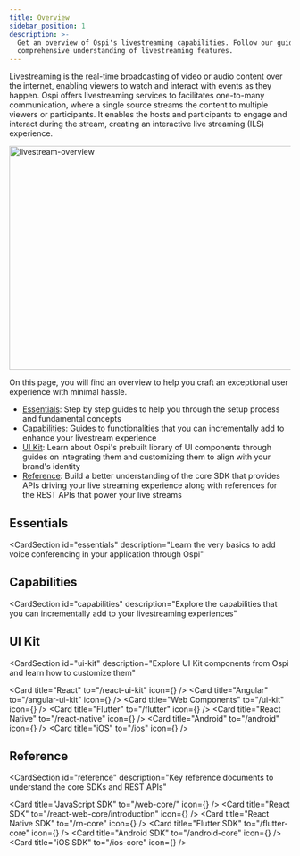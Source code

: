 ```yaml
---
title: Overview
sidebar_position: 1
description: >-
  Get an overview of Ospi's livestreaming capabilities. Follow our guide for a
  comprehensive understanding of livestreaming features.
---
```


Livestreaming is the real-time broadcasting of video or audio content over the internet, enabling viewers to watch and interact with events as they happen. Ospi offers livestreaming services to facilitates one-to-many communication, where a single source streams the content to multiple viewers or participants. It enables the hosts and participants to engage and interact during the stream, creating an interactive live streaming (ILS) experience.

<img
  src="/static/livestream/livestream.png"
  width="700"
  height="400"
  alt="livestream-overview"
  className="livestrem-hls-rtmp"
/>

On this page, you will find an overview to help you craft an exceptional user experience with minimal hassle.

- [Essentials](#essentials): Step by step guides to help you through the setup process and fundamental concepts
- [Capabilities](#capabilities): Guides to functionalities that you can incrementally add to enhance your livestream experience
- [UI Kit](#ui-kit): Learn about Ospi's prebuilt library of UI components through guides on integrating them and customizing them to align with your brand's identity
- [Reference](#reference): Build a better understanding of the core SDK that provides APIs driving your live streaming experience along with references for the REST APIs that power your live streams


## Essentials

<CardSection
  id="essentials"
  description="Learn the very basics to add voice conferencing in your application through Ospi"
>
  <Card
    title="Concepts"
    to="./concepts"
    description="Learn about the architecture, design and basic concepts behind Live streams on Ospi"
  />
  <Card
    title="Server Setup"
    to="./build-livestream-app"
    description="Steps to access Ospi's REST API"
  />
  <Card
    title="Client Setup"
    to="./client-setup"
    description="Set up and configure your client to integrate live streams "
  />
  <Card
    title="Configure permissions"
    to="./advanced/configuring-permissions"
    description="Learn to configure permissions around your livestream"
  />
</CardSection>

## Capabilities

<CardSection
  id="capabilities"
  description="Explore the capabilities that you can incrementally add to your livestreaming experiences"
>
  <Card
    title="Recording"
    to="/guides/capabilities/recording/recording-overview"
    description="Understand Ospi's recording capabilities for your livestreams"
  />
  <Card
    title="Chat"
    to="/web-core/chat/introduction"
    description="Build real-time chat for users in the livestream"
  />
  <Card
    title="Polls"
    to="/web-core/polls/introduction"
    description="Integrate polls within your livestream"
  />
  <Card
    title="Video and Audio filters"
    to="https://dyte.io/blog/streams-blog/"
    description="Guide to create custom video and audio filters for your livestreams using middlewares"
  />
  <Card
    title="Transcription"
    to="https://dyte.io/blog/audio-transcriptions-video-meeting/"
    description="Guide to enable transcription on Ospi livesteams using Google STT"
  />
  <Card title="Livestream any video input" to="./advanced/livestream-any-rtmp" description="Guide to livestream video input from any application like OBS through Ospi" />
  <Card title="Restream your livestream" to="/guides/capabilities/misc/livestreaming-other-platforms" description="Guide to restream your livestream to any other streaming platform" />

</CardSection>

## UI Kit

<CardSection
  id="ui-kit"
  description="Explore UI Kit components from Ospi and learn how to customize them"
>
  <Card title="React" to="/react-ui-kit" icon={<ReactIcon />} />
  <Card title="Angular" to="/angular-ui-kit" icon={<AngularIcon />} />
  <Card title="Web Components" to="/ui-kit" icon={<HTMLIcon />} />
  <Card title="Flutter" to="/flutter" icon={<FlutterIcon />} />
  <Card title="React Native" to="/react-native" icon={<ReactIcon />} />
  <Card title="Android" to="/android" icon={<KotlinIcon />} />
  <Card title="iOS" to="/ios" icon={<SwiftIcon />} />
</CardSection>

## Reference

<CardSection
  id="reference"
  description="Key reference documents to understand the core SDKs and REST APIs"
>
  <Card
    title="REST API Quickstart"
    to="/guides/rest-apis/quickstart"
    description="Understand how to get started with using Ospi's APIs"
  />
  <Card
    title="REST API Reference"
    to="/api/"
    description="Explore all the Ospi APIs you can make use of"
  />
  <Card title="JavaScript SDK" to="/web-core/" icon={<JSIcon />} />
  <Card
    title="React SDK"
    to="/react-web-core/introduction"
    icon={<ReactIcon />}
  />
  <Card title="React Native SDK" to="/rn-core" icon={<ReactIcon />} />
  <Card title="Flutter SDK" to="/flutter-core" icon={<FlutterIcon />} />
  <Card title="Android SDK" to="/android-core" icon={<KotlinIcon />} />
  <Card title="iOS SDK" to="/ios-core" icon={<SwiftIcon />} />
</CardSection>

<head>
  <title>Overview Guide</title>
  <meta
    name="description"
    content="Get an overview of Ospi's livestreaming capabilities. Follow our guide for a comprehensive understanding of livestreaming features."
  />
</head>
